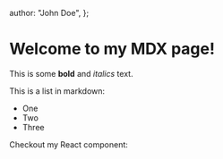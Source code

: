 
  author: "John Doe",
};

# Welcome to my MDX page!

This is some **bold** and _italics_ text.

This is a list in markdown:

- One
- Two
- Three

Checkout my React component:

<Emojis />
